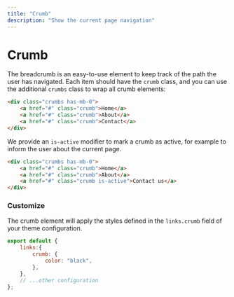 ```yaml
---
title: "Crumb"
description: "Show the current page navigation"
---
```


# Crumb

The breadcrumb is an easy-to-use element to keep track of the path the user has navigated. 
Each item should have the `crumb` class, and you can use the additional `crumbs` class to wrap all crumb elements:

```html live=true
<div class="crumbs has-mb-0">
    <a href="#" class="crumb">Home</a>
    <a href="#" class="crumb">About</a>
    <a href="#" class="crumb">Contact</a>
</div>
```

We provide an `is-active` modifier to mark a crumb as active, for example to inform the user about the current page.

```html live=true
<div class="crumbs has-mb-0">
    <a href="#" class="crumb">Home</a>
    <a href="#" class="crumb">About</a>
    <a href="#" class="crumb is-active">Contact us</a>
</div>
```

### Customize

The crumb element will apply the styles defined in the `links.crumb` field of your theme configuration.

```js title=siimple.config.js
export default {
    links:{
        crumb: {
            color: "black",
        },
    },
    // ...other configuration
};
```
